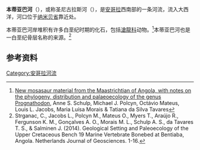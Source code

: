 {{Location map | Angola
| width = 200
| float = right
| alt = Bentiaba River in central Angola.
| label = 本蒂亚巴河河口 
| position = right
| mark = Green pog.svg <!--green dot-->
| lat_deg = -15 | lat_min = 16 <!-- default: lat_dir = N -->
| lon_deg =  12 | lon_min = 21 <!-- default: lon_dir = E -->
}}

'''本蒂亚巴河'''（{{lang-pt|'''Bentiaba'''}}），或称圣尼古拉斯河（{{lang-pt|Rio de São Nicolau}}），是[[安哥拉|安哥拉]]西南部的一条河流，流入大西洋，河口位于[[纳米贝省|纳米贝省]]靠近{{link-pt|本蒂亚巴|Bentiaba}}处。

本蒂亚巴河岸堆积有许多白垩纪时期的化石，包括[[滄龍科|滄龍科]]动物。<ref>[https://www.academia.edu/2493354/New_mosasaur_material_from_the_Maastrichtian_of_Angola_with_notes_on_the_phylogeny_distribution_and_palaeoecology_of_the_genus_Prognathodon New mosasaur material from the Maastrichtian of Angola, with notes on the phylogeny, distribution and palaeoecology of the genus Prognathodon], Anne S. Schulp, Michael J. Polcyn, Octávio Mateus, Louis L. Jacobs, Maria Luísa Morais & Tatiana da Silva Tavares</ref>本蒂亚巴河也是一白垩纪骨层名称的来源。<ref>Strganac, C., Jacobs L., Polcyn M., Mateus O., Myers T., Araújo R., Fergunson K. M., Gonçalves A. O., Morais M. L., Schulp A. S., da Tavares T. S., & Salminen J. (2014).  Geological Setting and Paleoecology of the Upper Cretaceous Bench 19 Marine Vertebrate Bonebed at Bentiaba, Angola. Netherlands Journal of Geosciences. 1-16.</ref>

==参考资料==
{{reflist}}

[[Category:安哥拉河流|Category:安哥拉河流]]

{{Angola-geo-stub}}